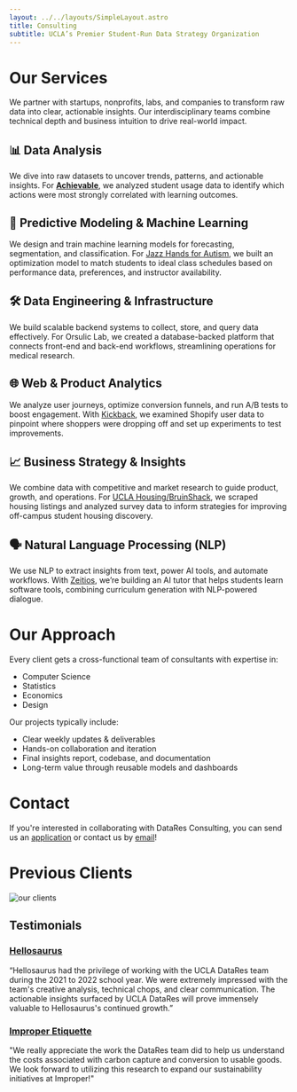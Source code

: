 ```yaml
---
layout: ../../layouts/SimpleLayout.astro
title: Consulting
subtitle: UCLA’s Premier Student-Run Data Strategy Organization
---
```



# Our Services

We partner with startups, nonprofits, labs, and companies to transform raw data into clear, actionable insights. Our interdisciplinary teams combine technical depth and business intuition to drive real-world impact.

## 📊 Data Analysis
We dive into raw datasets to uncover trends, patterns, and actionable insights.
For **[Achievable](https://achievable.me/)**, we analyzed student usage data to identify which actions were most strongly correlated with learning outcomes.

## 🧠 Predictive Modeling & Machine Learning
We design and train machine learning models for forecasting, segmentation, and classification.
For [Jazz Hands for Autism](https://www.jazzhandsforautism.org/), we built an optimization model to match students to ideal class schedules based on performance data, preferences, and instructor availability.

## 🛠️ Data Engineering & Infrastructure
We build scalable backend systems to collect, store, and query data effectively.
For Orsulic Lab, we created a database-backed platform that connects front-end and back-end workflows, streamlining operations for medical research.

## 🌐 Web & Product Analytics
We analyze user journeys, optimize conversion funnels, and run A/B tests to boost engagement.
With [Kickback](https://drinkkickback.com/), we examined Shopify user data to pinpoint where shoppers were dropping off and set up experiments to test improvements.

## 📈 Business Strategy & Insights
We combine data with competitive and market research to guide product, growth, and operations.
For [UCLA Housing/BruinShack](https://www.unishack.org/ucla), we scraped housing listings and analyzed survey data to inform strategies for improving off-campus student housing discovery.

## 🗣️ Natural Language Processing (NLP)
We use NLP to extract insights from text, power AI tools, and automate workflows.
With [Zeitios](https://www.zeitios.com/), we’re building an AI tutor that helps students learn software tools, combining curriculum generation with NLP-powered dialogue.

# Our Approach

Every client gets a cross-functional team of consultants with expertise in:
- Computer Science
- Statistics
- Economics
- Design

Our projects typically include:
- Clear weekly updates & deliverables
- Hands-on collaboration and iteration
- Final insights report, codebase, and documentation
- Long-term value through reusable models and dashboards

# Contact

If you're interested in collaborating with DataRes Consulting, you can send us an [application](https://docs.google.com/forms/d/e/1FAIpQLSesbIvmw-Ghy5jeXDJbfaXnEwtsVrwXL9ikIX3MG90ySQ49Vg/viewform)
or contact us by [email](mailto:ucladatares.partnerships@gmail.com)!

# Previous Clients

<Image src={clients} alt="our clients" />


## Testimonials

### [Hellosaurus](https://www.hellosaurus.com/)

“Hellosaurus had the privilege of working with the UCLA DataRes team during the 2021 to 2022 school
year. We were extremely impressed with the team's creative analysis, technical chops,
and clear communication. The actionable insights surfaced by UCLA DataRes will prove
immensely valuable to Hellosaurus's continued growth.”

### [Improper Etiquette](https://improper.org/)

"We really appreciate the work the DataRes team did to help us understand the costs associated with carbon capture and conversion to usable goods. We look forward to utilizing this research to expand our sustainability initiatives at Improper!"

